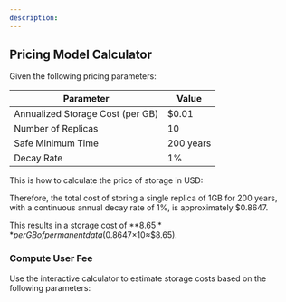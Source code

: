 ```yaml
---
description:
---
```



## Pricing Model Calculator

Given the following pricing parameters:

<div className="overflow-x-auto mx-1 rounded-2xl border border-gray-200 mt-5">
	<table className="min-w-full divide-y divide-gray-200 rounded-2xl">
		<thead className="bg-slate-800 text-white">
			<tr>
				<th className="px-4 py-2 text-left border border-gray-200">Parameter</th>
				<th className="px-4 py-2 text-left border border-gray-200">Value</th>
			</tr>
		</thead>
		<tbody className="divide-y divide-gray-200">
			<tr>
				<td className="px-4 py-2 border border-gray-200">Annualized Storage Cost (per GB)</td>
				<td className="px-4 py-2 border border-gray-200">$0.01</td>
			</tr>
			<tr>
				<td className="px-4 py-2 border border-gray-200">Number of Replicas</td>
				<td className="px-4 py-2 border border-gray-200">10</td>
			</tr>
			<tr>
				<td className="px-4 py-2 border border-gray-200">Safe Minimum Time</td>
				<td className="px-4 py-2 border border-gray-200">200 years</td>
			</tr>
			<tr>
				<td className="px-4 py-2 border border-gray-200">Decay Rate</td>
				<td className="px-4 py-2 border border-gray-200">1%</td>
			</tr>
		</tbody>
	</table>
</div>

This is how to calculate the price of storage in USD:

<StoragePriceFormula />

Therefore, the total cost of storing a single replica of 1GB for 200 years, with a continuous annual decay rate of 1%, is approximately $0.8647.

This results in a storage cost of **$8.65** per GB of permanent data ($0.8647×10≈$8.65).

### Compute User Fee

Use the interactive calculator to estimate storage costs based on the following parameters:

<UserFeeFormula />
